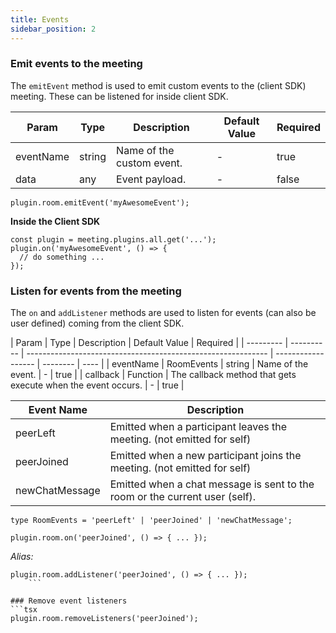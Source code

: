 ```yaml
---
title: Events
sidebar_position: 2
---
```


### Emit events to the meeting

The `emitEvent` method is used to emit custom events to the (client SDK)
meeting. These can be listened for inside client SDK.

| Param     | Type   | Description               | Default Value | Required |
| --------- | ------ | ------------------------- | ------------- | -------- |
| eventName | string | Name of the custom event. | -             | true     |
| data      | any    | Event payload.            | -             | false    |

```tsx
plugin.room.emitEvent('myAwesomeEvent');
```

**Inside the Client SDK**

```tsx
const plugin = meeting.plugins.all.get('...');
plugin.on('myAwesomeEvent', () => {
  // do something ...
});
```

### Listen for events from the meeting

The `on` and `addListener` methods are used to listen for events (can also be
user defined) coming from the client SDK.

| Param     | Type       | Description                                                  | Default Value      | Required |
| --------- | ---------- | ------------------------------------------------------------ | ------------------ | -------- | ---- |
| eventName | RoomEvents | string                                                       | Name of the event. | -        | true |
| callback  | Function   | The callback method that gets execute when the event occurs. | -                  | true     |

| Event Name     | Description                                                                 |
| -------------- | --------------------------------------------------------------------------- |
| peerLeft       | Emitted when a participant leaves the meeting. (not emitted for self)       |
| peerJoined     | Emitted when a new participant joins the meeting. (not emitted for self)    |
| newChatMessage | Emitted when a chat message is sent to the room or the current user (self). |

```tsx
type RoomEvents = 'peerLeft' | 'peerJoined' | 'newChatMessage';
```

```tsx
plugin.room.on('peerJoined', () => { ... });
```

_Alias:_

````tsx
plugin.room.addListener('peerJoined', () => { ... });
    ```

### Remove event listeners
```tsx
plugin.room.removeListeners('peerJoined');
````

<head>
  <title>Plugin SDK Events</title>
</head>
